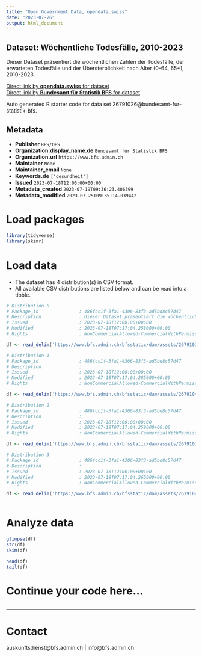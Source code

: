 ```yaml
---
title: "Open Government Data, opendata.swiss"
date: "2023-07-26"
output: html_document
---
```


## Dataset: Wöchentliche Todesfälle, 2010-2023

Dieser Dataset präsentiert die wöchentlichen Zahlen der Todesfälle, der erwarteten Todesfälle und der Übersterblichkeit nach Alter (0-64, 65+), 2010-2023.

[Direct link by **opendata.swiss** for dataset](https://opendata.swiss/de/dataset/wochentliche-todesfalle-2010-2023)<br>
[Direct link by **Bundesamt für Statistik BFS** for dataset](https://www.bfs.admin.ch/asset/de/ts-d-14.03.04.03-wr)

Auto generated R starter code for data set 26791026@bundesamt-fur-statistik-bfs.

## Metadata

- **Publisher** `BFS/OFS`
- **Organization.display_name.de** `Bundesamt für Statistik BFS`
- **Organization.url** `https://www.bfs.admin.ch`
- **Maintainer** `None`
- **Maintainer_email** `None`
- **Keywords.de** `['gesundheit']`
- **Issued** `2023-07-18T12:00:00+00:00`
- **Metadata_created** `2023-07-19T09:36:23.406399`
- **Metadata_modified** `2023-07-25T09:35:14.039442`


# Load packages

```r

library(tidyverse)
library(skimr)

```

# Load data

-   The dataset has 4 distribution(s) in CSV format.
-   All available CSV distributions are listed below and can be read into a tibble.

```r

# Distribution 0
# Package_id               : 486fcc1f-3fa1-4306-83f3-ad5bd8c57d47
# Description              : Dieser Dataset präsentiert die wöchentlichen Zahlen der Todesfälle, der erwarteten Todesfälle und der Übersterblichkeit nach Alter (0-64, 65+), 2010-2023.
# Issued                   : 2023-07-18T12:00:00+00:00
# Modified                 : 2023-07-18T07:17:04.258000+00:00
# Rights                   : NonCommercialAllowed-CommercialWithPermission-ReferenceRequired

df <- read_delim('https://www.bfs.admin.ch/bfsstatic/dam/assets/26791034/master')

# Distribution 1
# Package_id               : 486fcc1f-3fa1-4306-83f3-ad5bd8c57d47
# Description              : 
# Issued                   : 2023-07-18T12:00:00+00:00
# Modified                 : 2023-07-18T07:17:04.285000+00:00
# Rights                   : NonCommercialAllowed-CommercialWithPermission-ReferenceRequired

df <- read_delim('https://www.bfs.admin.ch/bfsstatic/dam/assets/26791048/master')

# Distribution 2
# Package_id               : 486fcc1f-3fa1-4306-83f3-ad5bd8c57d47
# Description              : 
# Issued                   : 2023-07-18T12:00:00+00:00
# Modified                 : 2023-07-18T07:17:04.259000+00:00
# Rights                   : NonCommercialAllowed-CommercialWithPermission-ReferenceRequired

df <- read_delim('https://www.bfs.admin.ch/bfsstatic/dam/assets/26791036/master')

# Distribution 3
# Package_id               : 486fcc1f-3fa1-4306-83f3-ad5bd8c57d47
# Description              : 
# Issued                   : 2023-07-18T12:00:00+00:00
# Modified                 : 2023-07-18T07:17:04.265000+00:00
# Rights                   : NonCommercialAllowed-CommercialWithPermission-ReferenceRequired

df <- read_delim('https://www.bfs.admin.ch/bfsstatic/dam/assets/26791041/master')



```

# Analyze data

```r

glimpse(df)
str(df)
skim(df)

head(df)
tail(df)

```

# Continue your code here...

```r

```

------------------------------------------------------------------------

# Contact

auskunftsdienst@bfs.admin.ch | info@bfs.admin.ch
